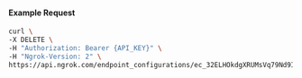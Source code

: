 
#### Example Request

```bash
curl \
-X DELETE \
-H "Authorization: Bearer {API_KEY}" \
-H "Ngrok-Version: 2" \
https://api.ngrok.com/endpoint_configurations/ec_32ELHOkdgXRUMsVq79Nd9IXlgqk/mutual_tls
```
